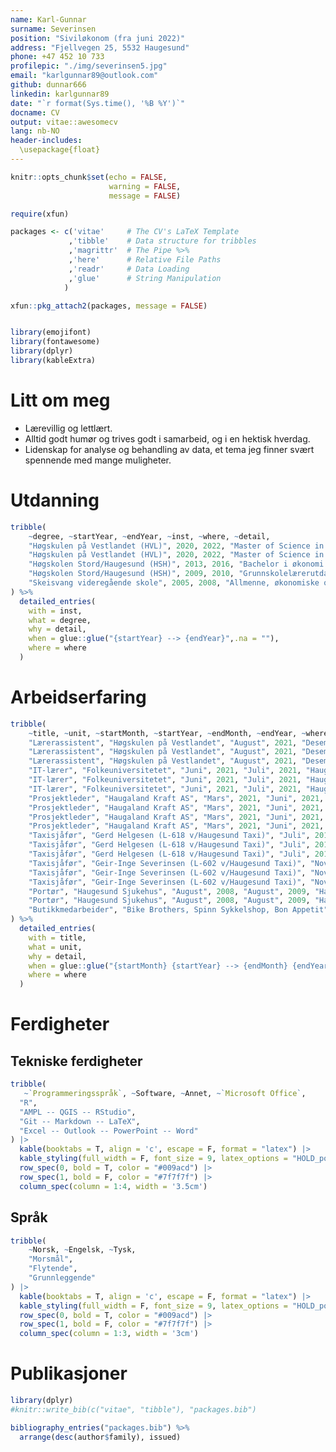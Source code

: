 ```yaml
---
name: Karl-Gunnar
surname: Severinsen
position: "Siviløkonom (fra juni 2022)"
address: "Fjellvegen 25, 5532 Haugesund"
phone: +47 452 10 733
profilepic: "./img/severinsen5.jpg"
email: "karlgunnar89@outlook.com"
github: dunnar666
linkedin: karlgunnar89
date: "`r format(Sys.time(), '%B %Y')`"
docname: CV
output: vitae::awesomecv
lang: nb-NO
header-includes:
  \usepackage{float}
---
```


```r
knitr::opts_chunk$set(echo = FALSE,
                      warning = FALSE,
                      message = FALSE)

require(xfun)

packages <- c('vitae'     # The CV's LaTeX Template
             ,'tibble'    # Data structure for tribbles
             ,'magrittr'  # The Pipe %>%
             ,'here'      # Relative File Paths
             ,'readr'     # Data Loading
             ,'glue'      # String Manipulation
            )

xfun::pkg_attach2(packages, message = FALSE)


library(emojifont)
library(fontawesome)
library(dplyr)
library(kableExtra)
```

\faIcon{hand-sparkles} Litt om meg
==================================

 * Lærevillig og lettlært.
 * Alltid godt humør og trives godt i samarbeid, og i en hektisk hverdag.
 * Lidenskap for analyse og behandling av data, et tema jeg finner svært spennende med mange muligheter.

\faIcon{university} Utdanning
==================================

```r

tribble(
    ~degree, ~startYear, ~endYear, ~inst, ~where, ~detail,
    "Høgskulen på Vestlandet (HVL)", 2020, 2022, "Master of Science in Business, Regional Economics and Innovation", "Haugesund", "Oppnår tittel --- Siviløkonom",
    "Høgskulen på Vestlandet (HVL)", 2020, 2022, "Master of Science in Business, Regional Economics and Innovation", "Haugesund", "Oppnår tittel --- Master of Science in Business",
    "Høgskolen Stord/Haugesund (HSH)", 2013, 2016, "Bachelor i økonomi og administrasjon", "Haugesund", "Regnskapsprofil",
    "Høgskolen Stord/Haugesund (HSH)", 2009, 2010, "Grunnskolelærerutdanning, GLU 5-10", "Stord", "Avbrutt i starten av andre semester, da det ikke var rett utdanningsvalg for meg",
    "Skeisvang videregående skole", 2005, 2008, "Allmenne, økonomiske og administrative fag", "Haugesund", NA,
) %>%
  detailed_entries(
    with = inst,
    what = degree,
    why = detail,
    when = glue::glue("{startYear} --> {endYear}",.na = ""),
    where = where
  )

```

\faIcon{briefcase} Arbeidserfaring
============================================

```r

tribble(
    ~title, ~unit, ~startMonth, ~startYear, ~endMonth, ~endYear, ~where, ~detail,
    "Lærerassistent", "Høgskulen på Vestlandet", "August", 2021, "Desember", 2021, "Haugesund", "DATA SCIENCE ---  Bistod studenter med installasjon og oppsett av bl.a. programmeringsverktøyet R Studio. Veiledning og hjelp ved arbeidskrav",
    "Lærerassistent", "Høgskulen på Vestlandet", "August", 2021, "Desember", 2021, "Haugesund", "ØKONOMETRI --- Klargjøring og presentasjon (i klasserom, 4t ukentlig) av oppgaver i faget, ved bruk av R Studio",
    "Lærerassistent", "Høgskulen på Vestlandet", "August", 2021, "Desember", 2021, "Haugesund", "Generell veiledning og hjelp underveis i begge fag",
    "IT-lærer", "Folkeuniversitetet", "Juni", 2021, "Juli", 2021, "Haugesund", "Somerkurs for NAV Haugesund, fulltid 3 uker",
    "IT-lærer", "Folkeuniversitetet", "Juni", 2021, "Juli", 2021, "Haugesund", "Ansvar for egen klasse med 10 elever",
    "IT-lærer", "Folkeuniversitetet", "Juni", 2021, "Juli", 2021, "Haugesund", "HOVEDOPPGAVER --- Gi innvandrere grunnleggende innføring i bruk av PC, enkel tekstbehandling, søkemotorer, Teams, o.l.",
    "Prosjektleder", "Haugaland Kraft AS", "Mars", 2021, "Juni", 2021, "Haugesund", "Praksis gjennom studiet, fulltid 10 uker",
    "Prosjektleder", "Haugaland Kraft AS", "Mars", 2021, "Juni", 2021, "Haugesund", "Laget konkurrentanalyse inkl. forretningsmodeller",
    "Prosjektleder", "Haugaland Kraft AS", "Mars", 2021, "Juni", 2021, "Haugesund", "Laget spørreundersøkelse og analyse av resultatene",
    "Prosjektleder", "Haugaland Kraft AS", "Mars", 2021, "Juni", 2021, "Haugesund", "Presentasjon av arbeidet underveis, og av sluttprodukt, for ledelse og øvrig interesserte",
    "Taxisjåfør", "Gerd Helgesen (L-618 v/Haugesund Taxi)", "Juli", 2017, "August", 2020, "Haugesund", "Fulltid, 6-7 dager i uka",
    "Taxisjåfør", "Gerd Helgesen (L-618 v/Haugesund Taxi)", "Juli", 2017, "August", 2020, "Haugesund", "Persontransport mot vederlag",
    "Taxisjåfør", "Gerd Helgesen (L-618 v/Haugesund Taxi)", "Juli", 2017, "August", 2020, "Haugesund", "Stort fokus på kundeservice, skiftoppgjør",
    "Taxisjåfør", "Geir-Inge Severinsen (L-602 v/Haugesund Taxi)", "November", 2009, "Mai", 2017, "Haugesund", "Fulltid, 5-7 dager i uka (3-4 dager i uka gjennom studietiden)",
    "Taxisjåfør", "Geir-Inge Severinsen (L-602 v/Haugesund Taxi)", "November", 2009, "Mai", 2017, "Haugesund", "Persontransport mot vederlag",
    "Taxisjåfør", "Geir-Inge Severinsen (L-602 v/Haugesund Taxi)", "November", 2009, "Mai", 2017, "Haugesund", "Stort fokus på kundeservice, skiftoppgjør",
    "Portør", "Haugesund Sjukehus", "August", 2008, "August", 2009, "Haugesund", "Vikar kveld/natt",
    "Portør", "Haugesund Sjukehus", "August", 2008, "August", 2009, "Haugesund", "Transportering av pasienter, utkjøring av mat/tøy til avdelinger, hente boss alle avd., hjelp ved hjertestans mm",
    "Butikkmedarbeider", "Bike Brothers, Spinn Sykkelshop, Bon Appetit", NA, 2006, NA, 2008, "Haugesund", "Diverse deltidsjobber"
) %>%
  detailed_entries(
    with = title,
    what = unit,
    why = detail,
    when = glue::glue("{startMonth} {startYear} --> {endMonth} {endYear}",.na = ""),
    where = where
  )

```

\faIcon{brain} Ferdigheter
================================

\smallskip

\faIcon{cogs} Tekniske ferdigheter
---------------------------------


```r
tribble(
   ~`Programmeringsspråk`, ~Software, ~Annet, ~`Microsoft Office`,
  "R",
  "AMPL -- QGIS -- RStudio",
  "Git -- Markdown -- LaTeX",
  "Excel -- Outlook -- PowerPoint -- Word"
) |>
  kable(booktabs = T, align = 'c', escape = F, format = "latex") |>
  kable_styling(full_width = F, font_size = 9, latex_options = "HOLD_position") |> 
  row_spec(0, bold = T, color = "#009acd") |> 
  row_spec(1, bold = F, color = "#7f7f7f") |> 
  column_spec(column = 1:4, width = '3.5cm')
```

\bigskip

\faIcon{language} Språk
-------------------------------

```r

tribble(
    ~Norsk, ~Engelsk, ~Tysk,
    "Morsmål",
    "Flytende",
    "Grunnleggende"
) |>
  kable(booktabs = T, align = 'c', escape = F, format = "latex") |>
  kable_styling(full_width = F, font_size = 9, latex_options = "HOLD_position") |> 
  row_spec(0, bold = T, color = "#009acd") |> 
  row_spec(1, bold = F, color = "#7f7f7f") |> 
  column_spec(column = 1:3, width = '3cm')
```

\faIcon*{file} Publikasjoner
===========================

```r
library(dplyr)
#knitr::write_bib(c("vitae", "tibble"), "packages.bib")

bibliography_entries("packages.bib") %>%
  arrange(desc(author$family), issued)
```
